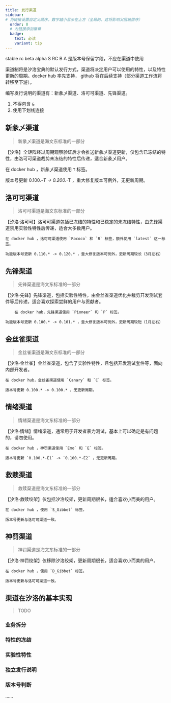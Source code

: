 ---
title: 发行渠道
sidebar:
# 为链接设置自定义顺序，数字越小显示在上方（全局的，这将影响父层级排序）
  order: 0
  # 为链接添加徽章
  badge:
    text: 必读
    variant: tip
---


<BannerTopPrLock />

<Aside>stable rc beta alpha S RC B A 是版本号保留字段，不应在渠道中使用</Aside>

渠道制将是汐洛宝典的默认发行方式，渠道将决定用户可以使用的特性，以及特性更新的周期。docker hub 率先支持， github 将在后续支持（部分渠道工作流将转移至下游）。

<Aside type="tip" title="发行说明">

编写发行说明的渠道有：新彖乄渠道、洛可可渠道、先锋渠道。

</Aside>

<Aside type="tip" title="命名规范">

1. 不得包含 `&`
2. 使用下划线连接

</Aside>

## 新彖乄渠道

> 新彖乄渠道是海文东标准的一部分

<Card title="T" icon="seti:happenings">
【汐洛】全矩阵经过周期观察验证后才会推送新彖乄渠道更新，仅包含已冻结的特性，由洛可可渠道裁剪未冻结的特性后传递，适合新彖乄用户。

在 docker hub ，新彖乄渠道使用 `T` 标签。

版本号更新 0.100.*-T -> 0.200.*-T ，重大修复版本可例外，无更新周期。
</Card>

## 洛可可渠道

> 洛可可渠道是海文东标准的一部分

  <Card title="Rococo" icon="seti:plan">
    【汐洛·洛可可】洛可可渠道包括已冻结的特性和已稳定的未冻结特性，由先锋渠道禁用实验性特性后传递，适合大多数用户。

    在 docker hub ，洛可可渠道使用 `Rococo` 和 `R` 标签，额外使用 `latest` 这一标签。

    功能版本号更新 0.110.* -> 0.120.* ，重大修复版本可例外，更新周期较长（3月左右）
  </Card>


## 先锋渠道

> 先锋渠道是海文东标准的一部分

  <Card title="Pioneer" icon="seti:plan">
    【汐洛·先锋】先锋渠道，包括实验性特性，由金丝雀渠道优化并裁剪开发测试套件等后传递，适合喜欢探索尝鲜的用户与贡献者。

        在 docker hub，先锋渠道使用 `Pioneer` 和 `P` 标签。

    功能版本号更新 0.100.* -> 0.101.* ，重大修复版本可例外，更新周期较短（1月左右）
  </Card>

## 金丝雀渠道

> 金丝雀渠道是海文东标准的一部分

  <Card title="Canary" icon="seti:plan">
    【汐洛·金丝雀】金丝雀渠道，包含了实验性特性，且包括开发测试套件等，面向内部开发者。

    在 docker hub，金丝雀渠道使用 `Canary` 和 `C` 标签。

    版本号更新 0.100.* -> 0.100.* ，无更新周期。
  </Card>

## 情绪渠道

> 情绪渠道是海文东标准的一部分

  <Card title="Emo" icon="seti:plan">
    【汐洛·情绪】情绪渠道，通常用于开发者暴力测试，基本上可以确定是有问题的，请勿使用。

    在 docker hub ，神罚渠道使用 `Emo` 和 `E` 标签。

    版本号更新 `0.100.*-E1` -> `0.100.*-E2` ，无更新周期。
  </Card>

## 救赎渠道

> 救赎渠道是海文东标准的一部分

  <Card title="Salvation_Gibbet" icon="seti:plan">
    【汐洛·救赎绞架】仅包括汐洛绞架，更新周期很长，适合喜欢小而美的用户。

    在 docker hub ，使用 `S_Gibbet` 标签。

    版本号更新与洛可可渠道一致。
  </Card>

## 神罚渠道

> 神罚渠道是海文东标准的一部分

  <Card title="Damnation_Gibbet" icon="seti:plan">
    【汐洛·神罚绞架】仅移除汐洛绞架，更新周期很长，适合喜欢小而美的用户。

    在 docker hub ，使用 `D_Gibbet` 标签。

    版本号更新与洛可可渠道一致。
  </Card>


## 渠道在汐洛的基本实现

> TODO

### 业务拆分

### 特性的冻结

### 实验性特性

### 独立发行说明

### 版本号判断

……
